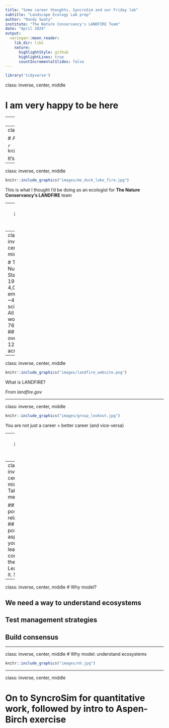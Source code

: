 ```yaml
---
title: "Some career thoughts, SyncroSim and our Friday lab"
subtitle: "Landscape Ecology Lab prep"
author: "Randy Swaty"
institute: "The Nature Conservancy's LANDFIRE Team"
date: "April 2024"
output:
  xaringan::moon_reader:
    lib_dir: libs
    nature:
      highlightStyle: github
      highlightLines: true
      countIncrementalSlides: false
---
```


```r
library('tidyverse')
```


class: inverse, center, middle

# I am very happy to be here

---
class: inverse, center, middle

# Success =
## You know that you are more than a career
## Everyone is pumped to learn about SyncroSim
## Y'all are primed for success on Friday

---
class: inverse, center, middle

# A little about my path


```r
knitr::include_graphics("images/success.png")
```

It's been a little up and down shall we say

---

class: inverse, center, middle


```r
knitr::include_graphics("images/me_duck_lake_fire.jpg")
```


This is what I thought I'd be doing as an ecologist for **The Nature Conservancy's LANDFIRE** team


---
class: inverse, center, middle

# The Nature Conservancy (TNC, Totally Non-Confrontational :)) is a global environmental nonprofit working to create a world where people and nature can thrive.

---
class: inverse, center, middle

# The Numbers:
## Started in 1951
## > 4,000 employees, ~400 scientists
## All 50 states, working in 76 countries
## Protected over 125,000,000 acres

---

class: inverse, center, middle

```r
knitr::include_graphics("images/landfire_website.png")
```

What is LANDFIRE?

*From landfire.gov*

---


class: inverse, center, middle

```r
knitr::include_graphics("images/group_lookout.jpg")
```

You are not just a career = better career (and vice-versa)

---
class: inverse, center, middle


```r
knitr::include_graphics("images/trailer_loading.jpg")
```

Still sometimes things just don't work out. 

---
class: inverse, center, middle
# Take home messages

## Cultivate positive relationships
## Grow positive aspects of yourself (and learn how to communicate them)
## Lean in.  Give it.  5% more. 

---
class: inverse, center, middle
# Why model?

## We need a way to understand ecosystems
## Test management strategies
## Build consensus

---

class: inverse, center, middle
# Why model: understand ecosystems

```r
knitr::include_graphics("images/nh.jpg")
```


---

class: inverse, center, middle


# On to SyncroSim for quantitative work, followed by intro to Aspen-Birch exercise
